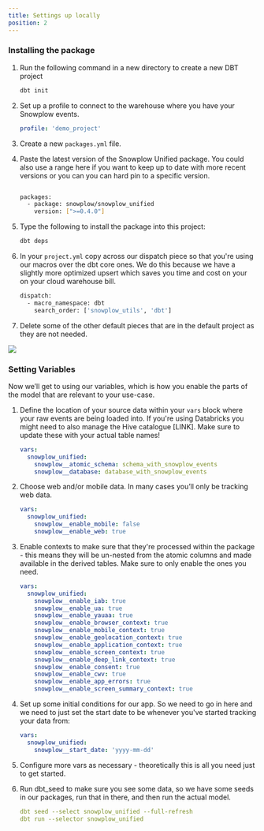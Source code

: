 ```yaml
---
title: Settings up locally
position: 2
---
```



### Installing the package

1. Run the following command in a new directory to create a new DBT project

    ```bash
    dbt init
    ```

2. Set up a profile to connect to the warehouse where you have your Snowplow events.

    ```yaml
    profile: 'demo_project'
    ```

3. Create a new `packages.yml` file.
4. Paste the latest version of the Snowplow Unified package. You could also use a range here if you want to keep up to date with more recent versions or you can you can hard pin to a specific version.

    ```bash
    
    packages:
      - package: snowplow/snowplow_unified
        version: [">=0.4.0"]
    ```

5. Type the following to install the package into this project:

    ```bash
    dbt deps
    ```

6. In your `project.yml` copy across our dispatch piece so that you're using our macros over the dbt core ones. We do this because we have a slightly more optimized upsert which saves you time and cost on your on your cloud warehouse bill.

    ```bash
    dispatch:
      - macro_namespace: dbt
        search_order: ['snowplow_utils', 'dbt']
    ```

7. Delete some of the other default pieces that are in the default project as they are not needed.

![](./screenshots/Screenshot_2024-07-04_at_17.14.37.png)

### Setting Variables

Now we’ll get to using our variables, which is how you enable the parts of the model that are relevant to your use-case.

1. Define the location of your source data within your `vars` block where your raw events are being loaded into.
If you're using Databricks you might need to also manage the Hive catalogue [LINK]. Make sure to update these with your actual table names!

    ```yaml
    vars:
      snowplow_unified:
        snowplow__atomic_schema: schema_with_snowplow_events
        snowplow__database: database_with_snowplow_events
    ```

2. Choose web and/or mobile data. In many cases you’ll only be tracking web data.

    ```yaml
    vars:
      snowplow_unified:
        snowplow__enable_mobile: false
        snowplow__enable_web: true
    ```

3. Enable contexts to make sure that they're processed within the package - this means they will be un-nested from the atomic columns and made available in the derived tables. Make sure to only enable the ones you need.

    ```yaml
    vars:
      snowplow_unified:
        snowplow__enable_iab: true
        snowplow__enable_ua: true
        snowplow__enable_yauaa: true
        snowplow__enable_browser_context: true
        snowplow__enable_mobile_context: true
        snowplow__enable_geolocation_context: true
        snowplow__enable_application_context: true
        snowplow__enable_screen_context: true
        snowplow__enable_deep_link_context: true
        snowplow__enable_consent: true
        snowplow__enable_cwv: true
        snowplow__enable_app_errors: true
        snowplow__enable_screen_summary_context: true
    ```

4. Set up some initial conditions for our app. So we need to go in here and we need to just set the start date to be whenever you've started tracking your data from:

    ```yaml
    vars:
      snowplow_unified:
        snowplow__start_date: 'yyyy-mm-dd'
    ```

5. Configure more vars as necessary - theoretically this is all you need just to get started.
6. Run dbt_seed to make sure you see some data, so we have some seeds in our packages, run that in there, and then run the actual model.

    ```yaml
    dbt seed --select snowplow_unified --full-refresh
    dbt run --selector snowplow_unified
    ```
